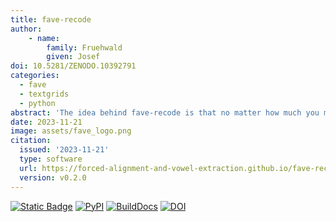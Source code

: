```yaml
---
title: fave-recode
author:
    - name:
        family: Fruehwald
        given: Josef
doi: 10.5281/ZENODO.10392791
categories: 
  - fave
  - textgrids
  - python
abstract: 'The idea behind fave-recode is that no matter how much you may adjust the dictionary of a forced-aligner, you may still want to make programmatic changes to the output.'
date: 2023-11-21
image: assets/fave_logo.png
citation:
  issued: '2023-11-21'
  type: software
  url: https://forced-alignment-and-vowel-extraction.github.io/fave-recode/
  version: v0.2.0
---
```

[![Static Badge](https://img.shields.io/badge/GH-get_it_on_Github-blue?logo=github)](https://github.com/Forced-Alignment-and-Vowel-Extraction/fave-recode)
[![PyPI](https://img.shields.io/pypi/v/fave-recode.png)](https://pypi.org/project/fave-recode/)
[![BuildDocs](https://github.com/Forced-Alignment-and-Vowel-Extraction/fave-recode/actions/workflows/build-docs.yml/badge.svg)](https://forced-alignment-and-vowel-extraction.github.io/fave-recode/)
[![DOI](https://zenodo.org/badge/605740158.svg)](https://zenodo.org/badge/latestdoi/605740158)
